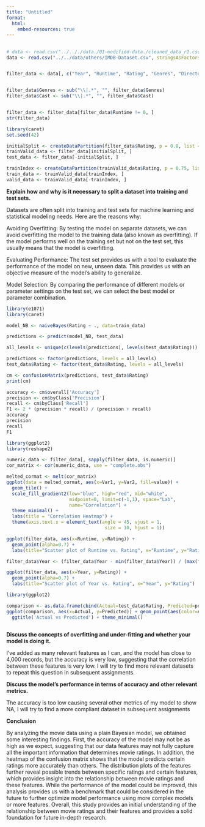 ```yaml
---
title: "Untitled"
format:
  html:
    embed-resources: true
---
```


## 

```r
# data <- read.csv("../.././data./01-modified-data./cleaned_data_r2.csv", stringsAsFactors = FALSE)
data <- read.csv("../../data/others/IMDB-Dataset.csv", stringsAsFactors = FALSE)


filter_data <- data[, c("Year", "Runtime", "Rating", "Genres", "Director", "Writers", "Cast")]


filter_data$Genres <- sub("\\|.*", "", filter_data$Genres)
filter_data$Cast <- sub("\\|.*", "", filter_data$Cast)


filter_data <- filter_data[filter_data$Runtime != 0, ]
str(filter_data)

```

```r
library(caret)
set.seed(42)

initialSplit <- createDataPartition(filter_data$Rating, p = 0.8, list = FALSE)
trainValid_data <- filter_data[initialSplit, ]
test_data <- filter_data[-initialSplit, ]

trainIndex <- createDataPartition(trainValid_data$Rating, p = 0.75, list = FALSE)
train_data <- trainValid_data[trainIndex, ]
valid_data <- trainValid_data[-trainIndex, ]

```

**Explain how and why is it necessary to split a dataset into training and test sets.**

Datasets are often split into training and test sets for machine learning and statistical modeling needs. Here are the reasons why:

Avoiding Overfitting: By testing the model on separate datasets, we can avoid overfitting the model to the training data (also known as overfitting). If the model performs well on the training set but not on the test set, this usually means that the model is overfitting.

Evaluating Performance: The test set provides us with a tool to evaluate the performance of the model on new, unseen data. This provides us with an objective measure of the model's ability to generalize.

Model Selection: By comparing the performance of different models or parameter settings on the test set, we can select the best model or parameter combination.

```r
library(e1071)
library(caret)

model_NB <- naiveBayes(Rating ~ ., data=train_data)


```

```r
predictions <- predict(model_NB, test_data)

all_levels <- unique(c(levels(predictions), levels(test_data$Rating)))

predictions <- factor(predictions, levels = all_levels)
test_data$Rating <- factor(test_data$Rating, levels = all_levels)

cm <- confusionMatrix(predictions, test_data$Rating)
print(cm)

```

```r
accuracy <- cm$overall['Accuracy']
precision <- cm$byClass['Precision']
recall <- cm$byClass['Recall']
F1 <- 2 * (precision * recall) / (precision + recall)
accuracy
precision
recall
F1
```

```r
library(ggplot2)
library(reshape2) 

numeric_data <- filter_data[, sapply(filter_data, is.numeric)]
cor_matrix <- cor(numeric_data, use = "complete.obs")

melted_cormat <- melt(cor_matrix)
ggplot(data = melted_cormat, aes(x=Var1, y=Var2, fill=value)) + 
  geom_tile() +
  scale_fill_gradient2(low="blue", high="red", mid="white", 
                       midpoint=0, limit=c(-1,1), space="Lab", 
                       name="Correlation") +
  theme_minimal() + 
  labs(title = "Correlation Heatmap") +
  theme(axis.text.x = element_text(angle = 45, vjust = 1, 
                                    size = 10, hjust = 1))

```

```r
ggplot(filter_data, aes(x=Runtime, y=Rating)) +
  geom_point(alpha=0.7) +
  labs(title="Scatter plot of Runtime vs. Rating", x="Runtime", y="Rating")

```

```r

filter_data$Year <- (filter_data$Year - min(filter_data$Year)) / (max(filter_data$Year) - min(filter_data$Year))

ggplot(filter_data, aes(x=Year, y=Rating)) +
  geom_point(alpha=0.7) +
  labs(title="Scatter plot of Year vs. Rating", x="Year", y="Rating")

```

```r
library(ggplot2)

comparison <- as.data.frame(cbind(Actual=test_data$Rating, Predicted=predictions))
ggplot(comparison, aes(x=Actual, y=Predicted)) + geom_point(aes(color=Actual)) + 
  ggtitle('Actual vs Predicted') + theme_minimal()



```

**Discuss the concepts of overfitting and under-fitting and whether your model is doing it.**

I've added as many relevant features as I can, and the model has close to 4,000 records, but the accuracy is very low, suggesting that the correlation between these features is very low. I will try to find more relevant datasets to repeat this question in subsequent assignments.

**Discuss the model's performance in terms of accuracy and other relevant metrics.**

The accuracy is too low causing several other metrics of my model to show NA, I will try to find a more compliant dataset in subsequent assignments

**Conclusion**

By analyzing the movie data using a plain Bayesian model, we obtained some interesting findings. First, the accuracy of the model may not be as high as we expect, suggesting that our data features may not fully capture all the important information that determines movie ratings. In addition, the heatmap of the confusion matrix shows that the model predicts certain ratings more accurately than others. The distribution plots of the features further reveal possible trends between specific ratings and certain features, which provides insight into the relationship between movie ratings and these features. While the performance of the model could be improved, this analysis provides us with a benchmark that could be considered in the future to further optimize model performance using more complex models or more features. Overall, this study provides an initial understanding of the relationship between movie ratings and their features and provides a solid foundation for future in-depth research.

